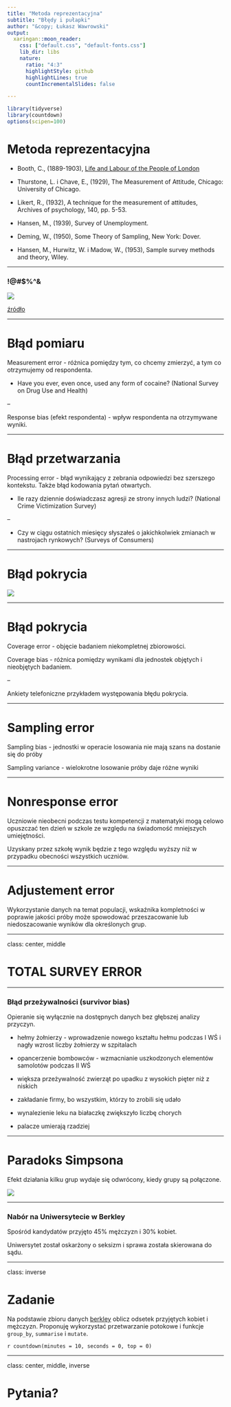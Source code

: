 ```yaml
---
title: "Metoda reprezentacyjna"
subtitle: "Błędy i pułapki"
author: "&copy; Łukasz Wawrowski"
output:
  xaringan::moon_reader:
    css: ["default.css", "default-fonts.css"]
    lib_dir: libs
    nature:
      ratio: "4:3"
      highlightStyle: github
      highlightLines: true
      countIncrementalSlides: false

---
```


```r
library(tidyverse)
library(countdown)
options(scipen=100)
```

# Metoda reprezentacyjna

- Booth, C., (1889-1903), [Life and Labour of the People of London](https://booth.lse.ac.uk/) 

- Thurstone, L. i Chave, E., (1929), The Measurement of Attitude, Chicago: University of Chicago.

- Likert, R., (1932), A technique for the measurement of attitudes, Archives of psychology, 140, pp. 5-53.

- Hansen, M., (1939), Survey of Unemployment.

- Deming, W., (1950), Some Theory of Sampling, New York: Dover.

- Hansen, M., Hurwitz, W. i Madow, W., (1953), Sample survey methods and theory, Wiley.

---

### !@#$%^&

![](img/wprost.png)

[źródło](https://www.wprost.pl/tygodnik/10274294/kto-jest-najlepiej-zarabiajacym-polskim-pisarzem-nowy-ranking-wprost.html)

---

# Błąd pomiaru

Measurement error - różnica pomiędzy tym, co chcemy zmierzyć, a tym co otrzymujemy od respondenta.

- Have you ever, even once, used any form of cocaine? (National Survey on Drug Use and Health)

--

Response bias (efekt respondenta) - wpływ respondenta na otrzymywane wyniki. 

---

# Błąd przetwarzania

Processing error - błąd wynikający z zebrania odpowiedzi bez szerszego kontekstu. Także błąd kodowania pytań otwartych.

- Ile razy dziennie doświadczasz agresji ze strony innych ludzi? (National Crime Victimization Survey)

--

- Czy w ciągu ostatnich miesięcy słyszałeś o jakichkolwiek zmianach w nastrojach rynkowych? (Surveys of Consumers)

---

# Błąd pokrycia

![](img/operat.png)

---

# Błąd pokrycia

Coverage error - objęcie badaniem niekompletnej zbiorowości. 

Coverage bias -  różnica pomiędzy wynikami dla jednostek objętych i nieobjętych badaniem.

--

Ankiety telefoniczne przykładem występowania błędu pokrycia.

---

# Sampling error

Sampling bias - jednostki w operacie losowania nie mają szans na dostanie się do próby

Sampling variance - wielokrotne losowanie próby daje różne wyniki

---

# Nonresponse error

Uczniowie nieobecni podczas testu kompetencji z matematyki mogą celowo opuszczać ten dzień w szkole ze względu na świadomość mniejszych umiejętności. 

Uzyskany przez szkołę wynik będzie z tego względu wyższy niż w przypadku obecności wszystkich uczniów.

---

# Adjustement error

Wykorzystanie danych na temat populacji, wskaźnika kompletności w poprawie jakości próby może spowodować przeszacowanie lub niedoszacowanie wyników dla określonych grup.

---

class: center, middle

# TOTAL SURVEY ERROR

---

### Błąd przeżywalności (survivor bias)

Opieranie się wyłącznie na dostępnych danych bez głębszej analizy przyczyn.

- hełmy żołnierzy - wprowadzenie nowego kształtu hełmu podczas I WŚ i nagły wzrost liczby żołnierzy w szpitalach

- opancerzenie bombowców - wzmacnianie uszkodzonych elementów samolotów podczas II WŚ

- większa przeżywalność zwierząt po upadku z wysokich pięter niż z niskich 

- zakładanie firmy, bo wszystkim, którzy to zrobili się udało

- wynalezienie leku na białaczkę zwiększyło liczbę chorych

- palacze umierają rzadziej

---

# Paradoks Simpsona

Efekt działania kilku grup wydaje się odwrócony, kiedy grupy są połączone.

![](img/simpson.png)

---

### Nabór na Uniwersytecie w Berkley

Spośród kandydatów przyjęto 45% mężczyzn i 30% kobiet.

Uniwersytet został oskarżony o seksizm i sprawa została skierowana do sądu.

---

class: inverse

# Zadanie

Na podstawie zbioru danych [berkley](data/berkley.RData) oblicz odsetek przyjętych kobiet i mężczyzn. Proponuję wykorzystać przetwarzanie potokowe i funkcje `group_by`, `summarise` i `mutate`.

`r countdown(minutes = 10, seconds = 0, top = 0)`

---

class: center, middle, inverse

# Pytania?

